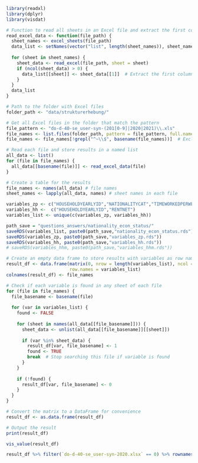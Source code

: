 ```r
library(readxl)
library(dplyr)
library(visdat)
```

```r
# Function to read all sheets in an Excel file and extract the first column
read_excel_data <- function(file_path) {
  sheet_names <- excel_sheets(file_path)
  data_list <- setNames(vector("list", length(sheet_names)), sheet_names)
  
  for (sheet in sheet_names) {
    sheet_data <- read_excel(file_path, sheet = sheet)
    if (ncol(sheet_data) > 0) {
      data_list[[sheet]] <- sheet_data[[1]]  # Extract the first column if not empty
    }
  }
  data_list
}
```

```r
# Path to the folder with Excel files
folder_path <- "data/strukturerhebung/"

# Get all Excel files in the folder that match the pattern
file_pattern <- "do-d-40-se_user-syn-(201[0-9]|2020|2021)\\.xls"
file_names <- list.files(folder_path, pattern = file_pattern, full.names = TRUE, recursive = TRUE)
file_names <- file_names[!grepl("^~\\$", basename(file_names))]  # Exclude temporary files
```

```r
# Read each file and store results in a named list
all_data <- list()
for (file in file_names) {
  all_data[[basename(file)]] <- read_excel_data(file)
}
```
```r
# Create a table for the results
file_names <- names(all_data) # file names
sheet_names <- lapply(all_data, names) # sheet names in each file
```


```r
variables_zp <- c("HOUSEHOLDYEARLYID","NATIONALITYCAT","TIMEWORKEDPERWEEKSUM", "RESIDENTPERMIT")
variables_hh <-  c("HOUSEHOLDYEARLYID","RENTNET")
variables_list <- unique(c(variables_zp, variables_hh))
```

```r
path_save = "questions_answers/nationality_econ_status/"
saveRDS(variables_list, paste0(path_save,"nationality_econ_status.rds"))
saveRDS(variables_zp, paste0(path_save,"variables_zp.rds"))
saveRDS(variables_hh, paste0(path_save,"variables_hh.rds"))
# saveRDS(variables_hhm, paste0(path_save,"variables_hhm.rds"))
```

```r
# Create an empty data frame to store results with variables as row names
result_df <- data.frame(matrix(0, nrow = length(variables_list), ncol = length(file_names)),
                        row.names = variables_list)
colnames(result_df) <- file_names

# Check if each variable is found in any sheet of each file
for (file in file_names) {
  file_basename <- basename(file)
  
  for (var in variables_list) {
    found <- FALSE
    
    for (sheet in names(all_data[[file_basename]])) {
      sheet_data <- unlist(all_data[[file_basename]][[sheet]])
      
      if (var %in% sheet_data) {
        result_df[var, file_basename] <- 1
        found <- TRUE
        break  # Stop searching this file if variable is found
      }
    }
    
    if (!found) {
      result_df[var, file_basename] <- 0
    }
  }
}
```

```r
# Convert the matrix to a DataFrame for convenience
result_df <- as.data.frame(result_df)

# Output the result
print(result_df)
```

```r
vis_value(result_df)
```
```r
result_df %>% filter(`do-d-40-se_user-syn-2020.xlsx` == 0) %>% rownames(.)
```

